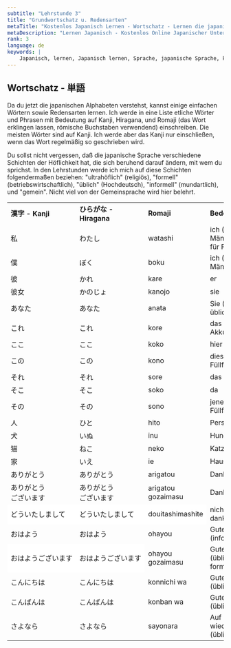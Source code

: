 ```yaml
---
subtitle: "Lehrstunde 3"
title: "Grundwortschatz u. Redensarten"
metaTitle: "Kostenlos Japanisch Lernen - Wortschatz - Lernen die japanische Sprache online kostenlos!"
metaDescription: "Lernen Japanisch - Kostenlos Online Japanischer Unterricht!"
rank: 3
language: de
keywords: |
    Japanisch, lernen, Japanisch lernen, Sprache, japanische Sprache, kostenlos, Unterricht, Japanisch, lernen, Japanisch lernen, Sprache, japanische Sprache, gratis, Unterricht, Japanisch, lernen, Japanisch lernen, Sprache, japanische Sprache, kostenlos, Unterricht, Japanisch, lernen, Japanisch lernen, Sprache, japanische Sprache, gratis, Unterricht, Japanisch, lernen, Japanisch lernen, Sprache, japanische Sprache, kostenlos, Unterricht, Japanisch, lernen, Japanisch lernen, Sprache, japanische Sprache, gratis, Unterricht, Japanisch, lernen, Japanisch lernen, Sprache, japanische Sprache, kostenlos, Unterricht, Japanisch, lernen, Japanisch lernen, Sprache, japanische Sprache, gratis, Unterricht, online, online Japanisch, online japanischer Unterricht, einfach
---
```


## Wortschatz - 単語

Da du jetzt die japanischen Alphabeten verstehst, kannst einige einfachen Wörtern sowie Redensarten lernen. Ich werde in eine Liste etliche Wörter und Phrasen mit Bedeutung auf Kanji, Hiragana, und Romaji (das Wort erklingen lassen, römische Buchstaben verwendend) einschreiben. Die meisten Wörter sind auf Kanji. Ich werde aber das Kanji nur einschließen, wenn das Wort regelmäßig so geschrieben wird.

Du sollst nicht vergessen, daß die japanische Sprache verschiedene Schichten der Höflichkeit hat, die sich beruhend darauf ändern, mit wem du sprichst. In den Lehrstunden werde ich mich auf diese Schichten folgendermaßen beziehen: "ultrahöflich" (religiös), "formell" (betriebswirtschaftlich), "üblich" (Hochdeutsch), "informell" (mundartlich), und "gemein". Nicht viel von der Gemeinsprache wird hier belehrt.

<table>
<tbody>
<tr>
<td><strong>漢字 - Kanji</strong></td>
<td><strong>ひらがな - Hiragana</strong></td>
<td><strong>Romaji</strong></td>
<td><strong>Bedeutung</strong></td>
</tr>
<tr>
<td>私</td>
<td>わたし</td>
<td>watashi</td>
<td>ich (formell f&uuml;r M&auml;nner; &uuml;blich f&uuml;r Frauen)</td>
</tr>
<tr>
<td>僕</td>
<td>ぼく</td>
<td>boku</td>
<td>ich (&uuml;blich f&uuml;r M&auml;nner)</td>
</tr>
<tr>
<td>彼</td>
<td>かれ</td>
<td>kare</td>
<td>er</td>
</tr>
<tr>
<td>彼女</td>
<td>かのじょ</td>
<td>kanojo</td>
<td>sie</td>
</tr>
<tr>
<td>あなた</td>
<td>あなた</td>
<td>anata</td>
<td>Sie (singular/&uuml;blich)</td>
</tr>
<tr>
<td>これ</td>
<td>これ</td>
<td>kore</td>
<td>das (Objekt, d.h. Akkusativobjekt)</td>
</tr>
<tr>
<td>ここ</td>
<td>ここ</td>
<td>koko</td>
<td>hier</td>
</tr>
<tr>
<td>この</td>
<td>この</td>
<td>kono</td>
<td>dies (z.B. diese F&uuml;llfeder)</td>
</tr>
<tr>
<td>それ</td>
<td>それ</td>
<td>sore</td>
<td>das (Objekt)</td>
</tr>
<tr>
<td>そこ</td>
<td>そこ</td>
<td>soko</td>
<td>da</td>
</tr>
<tr>
<td>その</td>
<td>その</td>
<td>sono</td>
<td>jene (z.B. jene F&uuml;llfeder)</td>
</tr>
<tr>
<td>人</td>
<td>ひと</td>
<td>hito</td>
<td>Person</td>
</tr>
<tr>
<td>犬</td>
<td>いぬ</td>
<td>inu</td>
<td>Hund</td>
</tr>
<tr>
<td>猫</td>
<td>ねこ</td>
<td>neko</td>
<td>Katze</td>
</tr>
<tr>
<td>家</td>
<td>いえ</td>
<td>ie</td>
<td>Haus</td>
</tr>
<tr>
<td>ありがとう</td>
<td>ありがとう</td>
<td>arigatou</td>
<td>Danke (&uuml;blich)</td>
</tr>
<tr>
<td>ありがとう<br />ございます</td>
<td>ありがとう<br />ございます</td>
<td>arigatou gozaimasu</td>
<td>Danke (formell)</td>
</tr>
<tr>
<td nowrap="nowrap" bgcolor="white">どういたしまして</td>
<td nowrap="nowrap" bgcolor="white">どういたしまして</td>
<td nowrap="nowrap" bgcolor="white">douitashimashite</td>
<td>nichts zu danken (&uuml;blich)</td>
</tr>
<tr>
<td>おはよう</td>
<td>おはよう</td>
<td>ohayou</td>
<td>Guten Morgen (informell)</td>
</tr>
<tr>
<td nowrap="nowrap" bgcolor="white">おはようございます</td>
<td nowrap="nowrap" bgcolor="white">おはようございます</td>
<td>ohayou gozaimasu</td>
<td>Guten Morgen<br />(&uuml;blich u. formell)</td>
</tr>
<tr>
<td>こんにちは</td>
<td>こんにちは</td>
<td>konnichi wa</td>
<td>Guten Tag (&uuml;blich)</td>
</tr>
<tr>
<td>こんばんは</td>
<td>こんばんは</td>
<td>konban wa</td>
<td>Guten Abend (&uuml;blich)</td>
</tr>
<tr>
<td>さよなら</td>
<td>さよなら</td>
<td>sayonara</td>
<td>Auf wiedersehen (&uuml;blich)</td>
</tr>
</tbody>
</table>